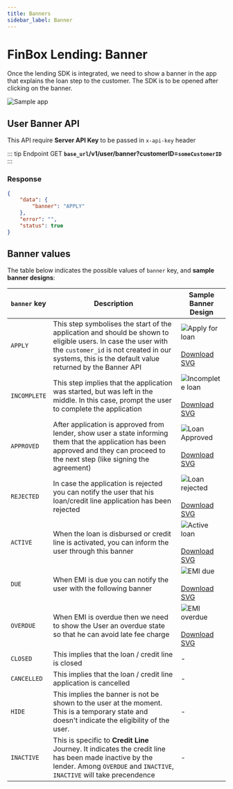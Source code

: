 ```yaml
---
title: Banners
sidebar_label: Banner
--- 
```


# FinBox Lending: Banner

Once the lending SDK is integrated, we need to show a banner in the app that explains the loan step to the customer. The SDK is to be opened after clicking on the banner.

<div style={{textAlign:"center"}}>
<img src="https://finbox-cdn.s3.ap-south-1.amazonaws.com/docs/assets/servicing/Banner-ll.png" alt="Sample app" style={{width:"30%"}}" />
</div>

## User Banner API

This API require **Server API Key** to be passed in `x-api-key` header

::: tip Endpoint
GET **`base_url`/v1/user/banner?customerID=`someCustomerID`**
:::

### Response
```json
{
    "data": {
        "banner": "APPLY"
    },
    "error": "",
    "status": true
}
```

## Banner values

The table below indicates the possible values of `banner` key, and **sample banner designs**:

| `banner` key | Description | Sample Banner Design |
| - | - | - |
| `APPLY` | This step symbolises the start of the application and should be shown to eligible users. In case the user with the `customer_id` is not created in our systems, this is the default value returned by the Banner API | <img src="/apply_for_loan.svg" alt="Apply for loan" /><br /><br /><a href="/apply_for_loan.svg" download>Download SVG</a> |
| `INCOMPLETE` | This step implies that the application was started, but was left in the middle. In this case, prompt the user to complete the application | <img src="/incomplete_loan.svg" alt="Incomplete loan" /><br /><br /><a href="/incomplete_loan.svg" download>Download SVG</a> |
| `APPROVED` | After application is approved from lender, show user a state informing them that the application has been approved and they can proceed to the next step (like signing the agreement) | <img src="/loan_approved.svg" alt="Loan Approved" /><br /><br /><a href="/loan_approved.svg" download>Download SVG</a> |
| `REJECTED` | In case the application is rejected you can notify the user that his loan/credit line application has been rejected | <img src="/loan_rejected.svg" alt="Loan rejected" /><br /><br /><a href="/loan_rejected.svg" download>Download SVG</a> |
| `ACTIVE` | When the loan is disbursed or credit line is activated, you can inform the user through this banner | <img src="/active_loan.svg" alt="Active loan" /><br /><br /><a href="/active_loan.svg" download>Download SVG</a> |
| `DUE` | When EMI is due you can notify the user with the following banner | <img src="/emi_due.svg" alt="EMI due" /><br /><br /><a href="/emi_due.svg" download>Download SVG</a> |
| `OVERDUE` | When EMI is overdue then we need to show the User an overdue state so that he can avoid late fee charge | <img src="/emi_overdue.svg" alt="EMI overdue" /><br /><br /><a href="/emi_overdue.svg" download>Download SVG</a> |
| `CLOSED` | This implies that the loan / credit line is closed | - |
| `CANCELLED` | This implies that the loan / credit line application is cancelled | - |
| `HIDE` | This implies the banner is not be shown to the user at the moment. This is a temporary state and doesn't indicate the eligibility of the user. | - |
| `INACTIVE` | This is specific to **Credit Line** Journey. It indicates the credit line has been made inactive by the lender. Among `OVERDUE` and `INACTIVE`, `INACTIVE` will take precendence | - |
